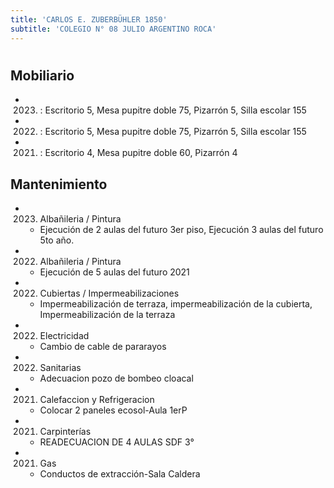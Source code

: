 ```yaml
---
title: 'CARLOS E. ZUBERBÜHLER 1850'
subtitle: 'COLEGIO N° 08 JULIO ARGENTINO ROCA'
---
```


#


## Mobiliario

*  (2023) : Escritorio 5, Mesa pupitre doble 75, Pizarrón 5, Silla escolar 155 

*  (2022) : Escritorio 5, Mesa pupitre doble 75, Pizarrón 5, Silla escolar 155 

*  (2021) : Escritorio 4, Mesa pupitre doble 60, Pizarrón 4 





## Mantenimiento

*  (2023) Albañileria / Pintura 
    + Ejecución de 2 aulas del futuro 3er piso, Ejecución 3 aulas del futuro  5to año.

*  (2022) Albañileria / Pintura 
    + Ejecución de 5 aulas del futuro 2021

*  (2022) Cubiertas / Impermeabilizaciones 
    + Impermeabilización de terraza, impermeabilización de la cubierta, Impermeabilización de la terraza

*  (2022) Electricidad 
    + Cambio de cable de pararayos

*  (2022) Sanitarias 
    + Adecuacion pozo de bombeo cloacal

*  (2021) Calefaccion y Refrigeracion 
    + Colocar 2 paneles ecosol-Aula 1erP

*  (2021) Carpinterías 
    + READECUACION DE 4 AULAS SDF 3°

*  (2021) Gas 
    + Conductos de extracción-Sala Caldera



